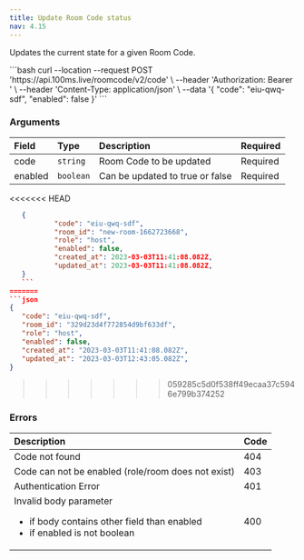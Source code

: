 ```yaml
---
title: Update Room Code status
nav: 4.15
---
```


Updates the current state for a given Room Code.

<PostRequest title="https://api.100ms.live/roomcode/v2/code" />
<Request id="req-comp-0">
```bash
curl --location --request POST 'https://api.100ms.live/roomcode/v2/code' \
--header 'Authorization: Bearer <management_token>' \
--header 'Content-Type: application/json' \
--data '{
    "code": "eiu-qwq-sdf",
    "enabled": false
}'
```
</Request>
    

    
### Arguments
    
  | Field | Type | Description | Required |
  | :--- | :--- | :--- | :---|
  | code | `string` | Room Code to be updated | Required |
  | enabled | `boolean` | Can be updated to true or false | Required |
    

<ResponseBox id="resp-0" status="200 OK">

<<<<<<< HEAD
 ```json
    {
    		"code": "eiu-qwq-sdf",
    		"room_id": "new-room-1662723668",
    		"role": "host",
    		"enabled": false,
    		"created_at": 2023-03-03T11:41:08.082Z,
    		"updated_at": 2023-03-03T11:41:08.082Z,
    }
    ```
=======
```json
{
    "code": "eiu-qwq-sdf",
    "room_id": "329d23d4f772854d9bf633df",
    "role": "host",
    "enabled": false,
    "created_at": "2023-03-03T11:41:08.082Z",
    "updated_at": "2023-03-03T12:43:05.082Z",
}
```
>>>>>>> 059285c5d0f538ff49ecaa37c5946e799b374252
</ResponseBox>
    
   
    
### Errors

| Description | Code |
| :--- | :--- |
| Code not found | 404 |
| Code can not be enabled (role/room does not exist) | 403 |
| Authentication Error | 401 |
| Invalid body parameter <ul><li>if body contains other field than enabled</li> <li> if enabled is not boolean</li></ul> | 400 |
